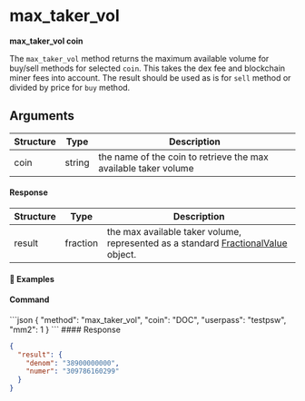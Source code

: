 
# max\_taker\_vol

**max\_taker\_vol coin**

The `max_taker_vol` method returns the maximum available volume for buy/sell methods for selected `coin`.
This takes the dex fee and blockchain miner fees into account. The result should be used as is for `sell` method or divided by price for `buy` method.

## Arguments

| Structure | Type   | Description                                                     |
| --------- | ------ | --------------------------------------------------------------- |
| coin      | string | the name of the coin to retrieve the max available taker volume |

#### Response

| Structure | Type     | Description                                                                                                                             |
| --------- | -------- | --------------------------------------------------------------------------------------------------------------------------------------- |
| result    | fraction | the max available taker volume, represented as a standard [FractionalValue](/atomicdex/api/common_structures/#fractional-value) object. |

#### 📌 Examples

#### Command

<CodeGroup title="" tag="POST" label="max_taker_vol" mm2MethodDecorate="true">
  ```json
  {
    "method": "max_taker_vol",
    "coin": "DOC",
    "userpass": "testpsw",
    "mm2": 1
  }
  ```
</CodeGroup>

<CollapsibleSection expandedText="Hide Response" collapsedText="Show Response">
  #### Response

  ```json
  {
    "result": {
      "denom": "38900000000",
      "numer": "309786160299"
    }
  }
  ```
</CollapsibleSection>
